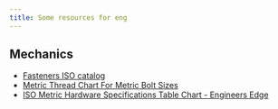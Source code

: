 ```yaml
---
title: Some resources for eng
---
```


## Mechanics

- [Fasteners ISO catalog](https://www.fasteners.eu/de/standards/ISO/)
- [Metric Thread Chart For Metric Bolt Sizes](https://www.accu.co.uk/p/117-iso-metric-thread-dimensions)
- [ISO Metric Hardware Specifications Table Chart - Engineers Edge](https://www.engineersedge.com/iso_hardware_menu.shtml)

